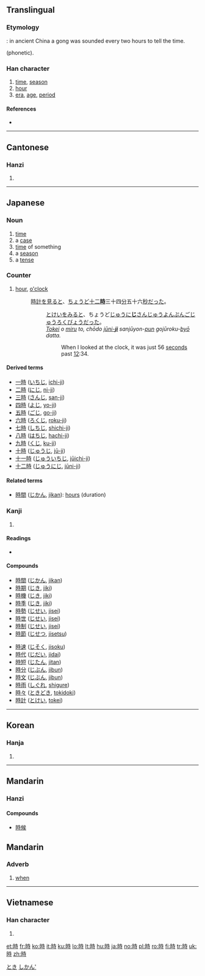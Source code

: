 {{also|时}}
==Translingual==
{{stroke order|type=animate}}

===Etymology===
{{fact}}

{{Han compound|ls=ic|日|t1=time|寺|t2=temple}}: in ancient China a gong was sounded every two hours to tell the time.

<!-- Phono-semantic seems more plausible; see also
http://www.internationalscientific.org/CharacterASP/CharacterEtymology.aspx?characterInput=%E6%99%82&submitButton1=Etymology
-->
{{Han compound|ls=psc|日|t1=time|寺}} (phonetic).

===Han character===
{{Han char|rn=72|rad=日|as=06|sn=10|four=6404<sub>1</sub>|canj=日土木戈 (AGDI)|ids=⿰[[日]][[寺]]}}

# [[time]], [[season]]
# [[hour]]
# [[era]], [[age]], [[period]]

====References====
* {{Han ref|kx=0494.220|dkj=13890|dj=0859.150|hdz=21505.050|uh=6642|ud=26178|bh=AEC9|bd=44745}}

----

==Cantonese==

===Hanzi===
{{yue-hanzi|sim=时|jyut=si4|y=[[si4]]}}

# {{defn|Cantonese}}

----

==Japanese==

===Noun===
{{ja-noun|k|hira=とき|rom=toki}}

# [[time]]
# a [[case]]
# [[time]] of something
# a [[season]]
# a [[tense]]

===Counter===
{{ja-pos|k|counter|hira=じ|rom=ji|hidx=し'}}

# [[hour]], [[o'clock]]
#: [[時計]]を[[見る]]と、[[ちょうど]][[十二時|十二'''時''']]三十四[[分]]五十六[[秒]]だった。
#::  [[とけい]]を[[みる]]と、ちょうど[[じゅうにじ|じゅうに'''じ''']]さんじゅうよん[[ぷん]]ごじゅうろく[[びょう]]だった。
#:: ''[[tokei|Tokei]] o [[miru]] to, chōdo [[jūni-ji|jūni-'''ji''']] sanjūyon-[[pun#Japanese|pun]] gojūroku-[[byō]] datta.''
#::: When I looked at the clock, it was just 56 [[seconds]] past [[twelve o'clock|12]]:34.

====Derived terms====
*[[一時]] ([[いちじ]], [[ichi-ji]])
*[[二時]] ([[にじ]], [[ni-ji]])
*[[三時]] ([[さんじ]], [[san-ji]])
*[[四時]] ([[よじ]], [[yo-ji]])
*[[五時]] ([[ごじ]], [[go-ji]])
*[[六時]] ([[ろくじ]], [[roku-ji]])
*[[七時]] ([[しちじ]], [[shichi-ji]])
*[[八時]] ([[はちじ]], [[hachi-ji]])
*[[九時]] ([[くじ]], [[ku-ji]])
*[[十時]] ([[じゅうじ]], [[jū-ji]])
*[[十一時]] ([[じゅういちじ]], [[jūichi-ji]])
*[[十二時]] ([[じゅうにじ]], [[jūni-ji]])

====Related terms====
* [[時間]] ([[じかん]], [[jikan]]): [[hours]] (duration)

===Kanji===
{{ja-kanji|grade=2|rs=日06}}

# {{defn|Japanese}}

====Readings====
* {{ja-readings|on=[[じ]] (''ji''), [[し]] (''shi'')|kun=[[とき]] (''toki''), [[これ]] (''kore'')}}

====Compounds====
{{top2}}
* [[時間]] ([[じかん]], [[jikan]])
* [[時期]] ([[じき]], [[jiki]])
* [[時機]] ([[じき]], [[jiki]])
* [[時季]] ([[じき]], [[jiki]])
* [[時勢]] ([[じせい]], [[jisei]])
* [[時世]] ([[じせい]], [[jisei]])
* [[時制]] ([[じせい]], [[jisei]])
* [[時節]] ([[じせつ]], [[jisetsu]])
{{mid2}}
* [[時速]] ([[じそく]], [[jisoku]])
* [[時代]] ([[じだい]], [[jidai]])
* [[時短]] ([[じたん]], [[jitan]])
* [[時分]] ([[じぶん]], [[jibun]])
* [[時文]] ([[じぶん]], [[jibun]])
* [[時雨]] ([[しぐれ]], [[shigure]])
* [[時々]] ([[ときどき]], [[tokidoki]])
* [[時計]] ([[とけい]], [[tokei]])
{{bottom}}

[[Category:1000 Japanese basic words|とき]]
[[Category:ja:Time|しかん']]

----

==Korean==

===Hanja===
{{ko-hanja|hangeul=시|eumhun=|rv=si|mr=si|y=si}}

# {{defn|Korean}}

----

==Mandarin==

===Hanzi===
{{cmn-hanzi|sim=时|pin=[[shí]] ([[shi2]])|wg=[[shih2|shih<sup>2</sup>]]}}

====Compounds====
* [[時候]]

==Mandarin==
===Adverb===
{{cmn-adv|t|pin=shí|pint=shi2|sim=时|rs=日06}}

#[[when]]

----

==Vietnamese==

===Han character===
{{vi-hantu|thì, thời}}

# {{defn|Vietnamese}}

[[et:時]]
[[fr:時]]
[[ko:時]]
[[it:時]]
[[ku:時]]
[[lo:時]]
[[lt:時]]
[[hu:時]]
[[ja:時]]
[[no:時]]
[[pl:時]]
[[ro:時]]
[[fi:時]]
[[tr:時]]
[[uk:時]]
[[zh:時]]